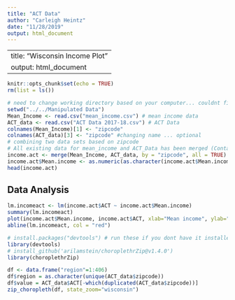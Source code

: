 ```yaml
---
title: "ACT Data"
author: "Carleigh Heintz"
date: "11/28/2019"
output: html_document
---
```


---
title: "Wisconsin Income Plot"
output: html_document
---
```r
knitr::opts_chunk$set(echo = TRUE)
rm(list = ls())
```


```r
# need to change working directory based on your computer... couldnt figure out how to generalize this
setwd("../../Manipulated Data")
Mean_Income <- read.csv("mean_income.csv") # mean income data
ACT_data <- read.csv("ACT Data 2017-18.csv") # ACT Data
colnames(Mean_Income)[1] <- "zipcode"
colnames(ACT_data)[3] <- "zipcode" #changing name ... optional
# combining two data sets based on zipcode
# All existing data for mean_income and ACT_Data has been merged (Containing NA)
income.act <- merge(Mean_Income, ACT_data, by = "zipcode", all = TRUE)
income.act$Mean.income <- as.numeric(as.character(income.act$Mean.income)) #converting from factor to numeric
head(income.act)
```

## Data Analysis
```r
lm.incomeact <- lm(income.act$ACT ~ income.act$Mean.income)
summary(lm.incomeact)
plot(income.act$Mean.income, income.act$ACT, xlab="Mean income", ylab="ACT Score")
abline(lm.incomeact, col = "red")
```

```r

# install.packages("devtools") # run these if you dont have it installed
library(devtools)
# install_github('arilamstein/choroplethrZip@v1.4.0')
library(choroplethrZip)

df <- data.frame("region"=1:406)
df$region = as.character(unique(ACT_data$zipcode))
df$value = ACT_data$ACT[-which(duplicated(ACT_data$zipcode))]
zip_choropleth(df, state_zoom="wisconsin")

```
